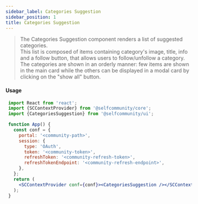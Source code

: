 ```yaml
---
sidebar_label: Categories Suggestion
sidebar_position: 1
title: Categories Suggestion
---
```


> The Categories Suggestion component renders a list of suggested categories.<br/>
This list is composed of items containing category's image, title, info and a follow button, that allows users to follow/unfollow a category.<br/>
The categories are shown in an orderly manner: few items are shown in the main card while the others can be displayed in a modal card by clicking on the "show all" button.


<Logged><CategoriesSuggestion/></Logged>

#### Usage

```jsx
 import React from 'react';
 import {SCContextProvider} from '@selfcommunity/core';
 import {CategoriesSuggestion} from '@selfcommunity/ui';

 function App() {
   const conf = {
     portal: '<community-path>',
     session: {
       type: 'OAuth',
       token: '<community-token>',
       refreshToken: '<community-refresh-token>',
       refreshTokenEndpoint: '<community-refresh-endpoint>',
     },
   };
   return (
     <SCContextProvider conf={conf}><CategoriesSuggestion /></SCContextProvider>
   );
 }
```